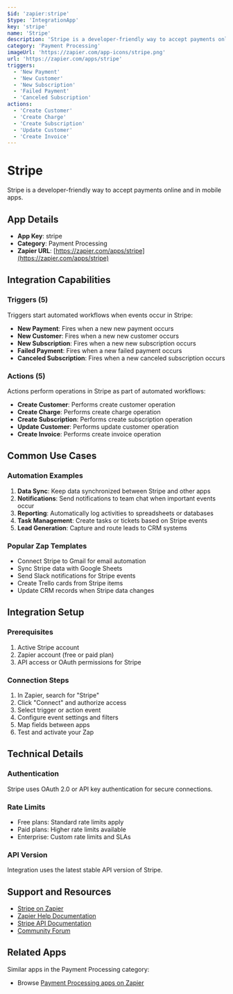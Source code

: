 ```yaml
---
$id: 'zapier:stripe'
$type: 'IntegrationApp'
key: 'stripe'
name: 'Stripe'
description: 'Stripe is a developer-friendly way to accept payments online and in mobile apps.'
category: 'Payment Processing'
imageUrl: 'https://zapier.com/app-icons/stripe.png'
url: 'https://zapier.com/apps/stripe'
triggers:
  - 'New Payment'
  - 'New Customer'
  - 'New Subscription'
  - 'Failed Payment'
  - 'Canceled Subscription'
actions:
  - 'Create Customer'
  - 'Create Charge'
  - 'Create Subscription'
  - 'Update Customer'
  - 'Create Invoice'
---
```


# Stripe

Stripe is a developer-friendly way to accept payments online and in mobile apps.

## App Details

- **App Key**: stripe
- **Category**: Payment Processing
- **Zapier URL**: [https://zapier.com/apps/stripe](https://zapier.com/apps/stripe)

## Integration Capabilities

### Triggers (5)

Triggers start automated workflows when events occur in Stripe:

- **New Payment**: Fires when a new new payment occurs
- **New Customer**: Fires when a new new customer occurs
- **New Subscription**: Fires when a new new subscription occurs
- **Failed Payment**: Fires when a new failed payment occurs
- **Canceled Subscription**: Fires when a new canceled subscription occurs

### Actions (5)

Actions perform operations in Stripe as part of automated workflows:

- **Create Customer**: Performs create customer operation
- **Create Charge**: Performs create charge operation
- **Create Subscription**: Performs create subscription operation
- **Update Customer**: Performs update customer operation
- **Create Invoice**: Performs create invoice operation

## Common Use Cases

### Automation Examples

1. **Data Sync**: Keep data synchronized between Stripe and other apps
2. **Notifications**: Send notifications to team chat when important events occur
3. **Reporting**: Automatically log activities to spreadsheets or databases
4. **Task Management**: Create tasks or tickets based on Stripe events
5. **Lead Generation**: Capture and route leads to CRM systems

### Popular Zap Templates

- Connect Stripe to Gmail for email automation
- Sync Stripe data with Google Sheets
- Send Slack notifications for Stripe events
- Create Trello cards from Stripe items
- Update CRM records when Stripe data changes

## Integration Setup

### Prerequisites

1. Active Stripe account
2. Zapier account (free or paid plan)
3. API access or OAuth permissions for Stripe

### Connection Steps

1. In Zapier, search for "Stripe"
2. Click "Connect" and authorize access
3. Select trigger or action event
4. Configure event settings and filters
5. Map fields between apps
6. Test and activate your Zap

## Technical Details

### Authentication

Stripe uses OAuth 2.0 or API key authentication for secure connections.

### Rate Limits

- Free plans: Standard rate limits apply
- Paid plans: Higher rate limits available
- Enterprise: Custom rate limits and SLAs

### API Version

Integration uses the latest stable API version of Stripe.

## Support and Resources

- [Stripe on Zapier](https://zapier.com/apps/stripe)
- [Zapier Help Documentation](https://help.zapier.com/)
- [Stripe API Documentation](https://developers.stripe.com/)
- [Community Forum](https://community.zapier.com/)

## Related Apps

Similar apps in the Payment Processing category:

- Browse [Payment Processing apps on Zapier](https://zapier.com/apps/categories/payment-processing)

